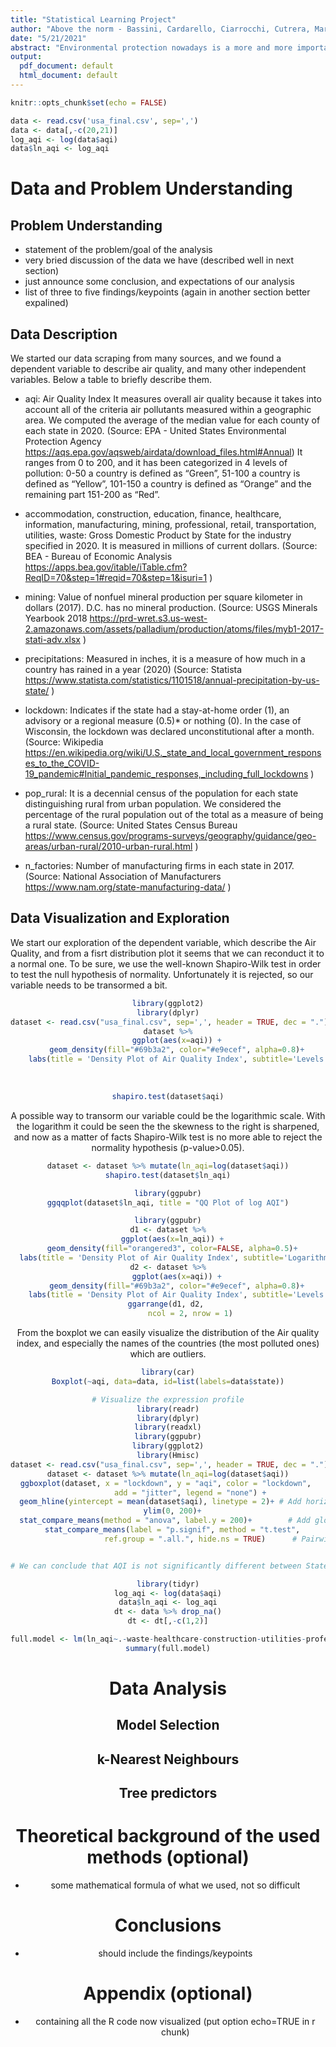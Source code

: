 ```yaml
---
title: "Statistical Learning Project"
author: "Above the norm - Bassini, Cardarello, Ciarrocchi, Cutrera, Maroni"
date: "5/21/2021"
abstract: "Environmental protection nowadays is a more and more important issue on which countries are investing many resources. What we are interested in is to find a way to classify a country in the United States as polluted or not based on a bunch of explanatory variables we thought could be relevant. At this point, we decided to make the data tell us the story. Is it possible to find a model with relevant variables that describe how pollution is affected? And is it possible to find a way to classify the country as a polluted or a clean one?"
output:
  pdf_document: default
  html_document: default
---
```


```r
knitr::opts_chunk$set(echo = FALSE)
```
```r
data <- read.csv('usa_final.csv', sep=',')
data <- data[,-c(20,21)]
log_aqi <- log(data$aqi)
data$ln_aqi <- log_aqi
```

# Data and Problem Understanding

## Problem Understanding
- statement of the problem/goal of the analysis
- very bried discussion of the data we have (described well in next section)
- just announce some conclusion, and expectations of our analysis
- list of three to five findings/keypoints (again in another section better expalined)

## Data Description

We started our data scraping from many sources, and we found a dependent variable to describe air quality, and many other independent variables.
Below a table to briefly describe them.

- aqi: Air Quality Index
It measures overall air quality because it takes into account all of the criteria air pollutants measured within a geographic area. 
We computed the average of the median value for each county of each state in 2020.
(Source: EPA - United States Environmental Protection Agency <https://aqs.epa.gov/aqsweb/airdata/download_files.html#Annual>)
It ranges from 0 to 200, and it has been categorized in 4 levels of pollution: 0-50 a country is defined as "Green", 51-100 a country is defined as "Yellow", 101-150 a country is defined as "Orange" and the remaining part 151-200 as "Red".  

- accommodation, construction, education, finance, healthcare, information, manufacturing, mining, professional, retail, transportation, utilities, waste: Gross Domestic Product by State for the industry specified in 2020.
It is measured in millions of current dollars.
(Source: BEA - Bureau of Economic Analysis
<https://apps.bea.gov/itable/iTable.cfm?ReqID=70&step=1#reqid=70&step=1&isuri=1>
) 

- mining: Value of nonfuel mineral production per square kilometer in dollars (2017). D.C. has no mineral production. (Source: USGS Minerals Yearbook 2018
<https://prd-wret.s3.us-west-2.amazonaws.com/assets/palladium/production/atoms/files/myb1-2017-stati-adv.xlsx>
)

- precipitations: Measured in inches, it is a measure of how much in a country has rained in a year (2020) (Source: Statista
<https://www.statista.com/statistics/1101518/annual-precipitation-by-us-state/>
)

- lockdown: Indicates if the state had a stay-at-home order (1), an advisory or a regional measure (0.5)* or nothing (0). In the case of Wisconsin, the lockdown was declared unconstitutional after a month. (Source: Wikipedia
<https://en.wikipedia.org/wiki/U.S._state_and_local_government_responses_to_the_COVID-19_pandemic#Initial_pandemic_responses,_including_full_lockdowns>
)

- pop_rural: It is a decennial census of the population for each state distinguishing rural from urban population.
We considered the percentage of the rural population out of the total as a measure of being a rural state. (Source: United States Census Bureau
<https://www.census.gov/programs-surveys/geography/guidance/geo-areas/urban-rural/2010-urban-rural.html>
)

- n_factories: Number of manufacturing firms in each state in 2017. (Source: National Association of Manufacturers
<https://www.nam.org/state-manufacturing-data/>
)

## Data Visualization and Exploration

We start our exploration of the dependent variable, which describe the Air Quality, and 
from a fisrt distribution plot it seems that we can reconduct it to a normal one.
To be sure, we use the well-known Shapiro-Wilk test in order to test the null hypothesis of normality. Unfortunately it is rejected, so our variable needs to be transormed a bit.
<br>
<center>
```r
library(ggplot2)
library(dplyr)
dataset <- read.csv("usa_final.csv", sep=',', header = TRUE, dec = ".")
dataset %>%
    ggplot(aes(x=aqi)) +
    geom_density(fill="#69b3a2", color="#e9ecef", alpha=0.8)+
    labs(title = 'Density Plot of Air Quality Index', subtitle='Levels')
```
<center>
<br>
```r
shapiro.test(dataset$aqi)
```
A possible way to transorm our variable could be the logarithmic scale. With the logarithm it could be seen the the skewness to the right is sharpened, and now as a matter of facts Shapiro-Wilk test is no more able to reject the normality hypothesis (p-value>0.05).
```r
dataset <- dataset %>% mutate(ln_aqi=log(dataset$aqi))
shapiro.test(dataset$ln_aqi)
```

```r
library(ggpubr)
ggqqplot(dataset$ln_aqi, title = "QQ Plot of log AQI")
```

```r
library(ggpubr)
d1 <- dataset %>%
  ggplot(aes(x=ln_aqi)) +
  geom_density(fill="orangered3", color=FALSE, alpha=0.5)+
  labs(title = 'Density Plot of Air Quality Index', subtitle='Logarithmic scale')
d2 <- dataset %>%
    ggplot(aes(x=aqi)) +
    geom_density(fill="#69b3a2", color="#e9ecef", alpha=0.8)+
    labs(title = 'Density Plot of Air Quality Index', subtitle='Levels')
ggarrange(d1, d2, 
          ncol = 2, nrow = 1)
```

From the boxplot we can easily visualize the distribution of the Air quality index, and especially the names of the countries (the most polluted ones) which are outliers.
```r
library(car)
Boxplot(~aqi, data=data, id=list(labels=data$state))
```


```r
# Visualize the expression profile
library(readr)
library(dplyr)
library(readxl)
library(ggpubr)
library(ggplot2)
library(Hmisc)
dataset <- read.csv("usa_final.csv", sep=',', header = TRUE, dec = ".")
dataset <- dataset %>% mutate(ln_aqi=log(dataset$aqi))
ggboxplot(dataset, x = "lockdown", y = "aqi", color = "lockdown", 
          add = "jitter", legend = "none") +
  geom_hline(yintercept = mean(dataset$aqi), linetype = 2)+ # Add horizontal line at base mean
  ylim(0, 200)+
  stat_compare_means(method = "anova", label.y = 200)+        # Add global ANOVA p-value
  stat_compare_means(label = "p.signif", method = "t.test",
                     ref.group = ".all.", hide.ns = TRUE)      # Pairwise comparison against all


# We can conclude that AQI is not significantly different between States by lockdown measures.
```

```r
library(tidyr)
log_aqi <- log(data$aqi)
data$ln_aqi <- log_aqi
dt <- data %>% drop_na()
dt <- dt[,-c(1,2)]
```

```r
full.model <- lm(ln_aqi~.-waste-healthcare-construction-utilities-professional-retail-finance, data = dt)
summary(full.model)
```

# Data Analysis

## Model Selection

## k-Nearest Neighbours
## Tree predictors 


# Theoretical background of the used methods (optional)
- some mathematical formula of what we used, not so difficult

# Conclusions 
- should include the findings/keypoints

# Appendix (optional)
- containing all the R code now visualized (put option echo=TRUE in r chunk)
